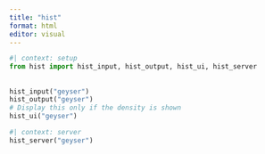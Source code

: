 ```yaml
---
title: "hist"
format: html
editor: visual
---
```


```python
#| context: setup
from hist import hist_input, hist_output, hist_ui, hist_server
```

## 

```python
hist_input("geyser")
hist_output("geyser")
# Display this only if the density is shown
hist_ui("geyser")
```

```python
#| context: server
hist_server("geyser")
```
